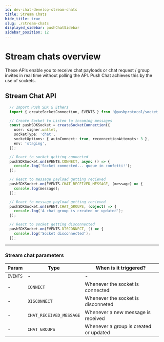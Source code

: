 ```yaml
---
id: dev-chat-develop-stream-chats
title: Stream Chats
hide_title: true
slug: ./stream-chats
displayed_sidebar: pushChatSidebar
sidebar_position: 12
---
```


# Stream chats overview

These APIs enable you to receive chat payloads or chat request / group invites in real time without polling the API. Push Chat achieves this by the use of sockets.


<head>
  <title>Stream Chats | Push Chat | Push Documentation</title>
</head>



## Stream Chat API


<Tabs className="codetabs" groupId="code-examples">
  <TabItem value="js" attributes={{className: "codetab js"}} default>
    

```typescript
  // Import Push SDK & Ethers
  import { createSocketConnection, EVENTS } from '@pushprotocol/socket';

  // Create Socket to Listen to incoming messages
  const pushSDKSocket = createSocketConnection({
    user: signer.wallet,
    socketType: 'chat',
    socketOptions: { autoConnect: true, reconnectionAttempts: 3 },
    env: 'staging',
  });

  // React to socket getting connected
  pushSDKSocket.on(EVENTS.CONNECT, async () => {
    console.log('Socket connected... queue in confetti!');
  });

  // React to message payload getting recieved
  pushSDKSocket.on(EVENTS.CHAT_RECEIVED_MESSAGE, (message) => {
    console.log(message);
  });

  // React to message payload getting recieved
  pushSDKSocket.on(EVENT.CHAT_GROUPS, (object) => {
    console.log('A chat group is created or updated');
  });

  // React to socket getting disconnected
  pushSDKSocket.on(EVENTS.DISCONNECT, () => {
    console.log('Socket disconnected');
  });
```

  </TabItem>
</Tabs>

---

### Stream chat parameters

| Param | Type | When is it triggered?                      |
|------|-----|--------------------------------------------|
| `EVENTS`    | - | -     | 
| - | `CONNECT` | Whenever the socket is connected     | 
| - | `DISCONNECT` | Whenever the socket is disconneted   | 
| - | `CHAT_RECEIVED_MESSAGE` | Whenever a new message is received |
| - | `CHAT_GROUPS` | Whenever a group is created or updated |

